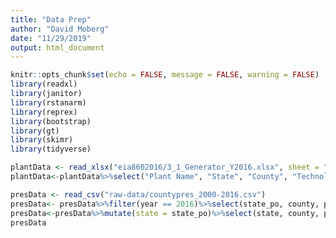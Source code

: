 ```yaml
---
title: "Data Prep"
author: "David Moberg"
date: "11/29/2019"
output: html_document
---
```


```r
knitr::opts_chunk$set(echo = FALSE, message = FALSE, warning = FALSE)
library(readxl)
library(janitor)
library(rstanarm)
library(reprex)
library(bootstrap)
library(gt)
library(skimr)
library(tidyverse)
```

```r
plantData <- read_xlsx("eia8602016/3_1_Generator_Y2016.xlsx", sheet = "Operable", skip = 1, n_max = 20724)
plantData<-plantData%>%select("Plant Name", "State", "County", "Technology", "Operating Year")
```

```r
presData <- read_csv("raw-data/countypres_2000-2016.csv")
presData<- presData%>%filter(year == 2016)%>%select(state_po, county, party)
presData<-presData%>%mutate(state = state_po)%>%select(state, county, party)
presData
```

